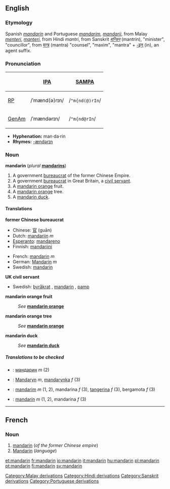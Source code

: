 {{see|Mandarin}}
{{wikipedia}}
==English==
===Etymology===
Spanish ''[[mandarín]]'' and Portuguese ''[[mandarim]]'', ''[[mandarij]]'', from Malay ''[[menteri]]'', ''[[manteri]]'', from Hindi ''mantri'', from Sanskrit ''[[मन्त्रिन्]]'' (mantrin), "minister", "councillor", from [[मन्त्र]] (mantra) "counsel", "maxim", "mantra" + [[-इन्]] (in), an agent suffix.

===Pronunciation===
{| border=1 cellpadding=5
! !! [[IPA]] !! [[SAMPA]]
|-
! [[RP]]
| /ˈmænd(ə)rɪn/ || /<tt>"m{nd(@)rIn</tt>/
|-
! [[GenAm]]
| /ˈmændərɪn/ || /<tt>"m{nd@rIn</tt>/
|}

*'''Hyphenation:''' man·da·rin
*'''Rhymes:''' [[Rhymes:English:-ændərɪn|-ændərɪn]]

===Noun===
'''mandarin''' (''plural'' '''[[mandarins]]''')

#A government [[bureaucrat]] of the former Chinese Empire.
#A government [[bureaucrat]] in Great Britain, a [[civil servant]].
#A [[mandarin orange]] fruit.
#A [[mandarin orange]] tree.
#A [[mandarin duck]].

====Translations====
'''former Chinese bureaucrat'''
{{top}}
*Chinese: [[官]] (guān)
*Dutch: [[mandarijn]] ''m''
*[[Esperanto]]: [[mandareno]]
*Finnish: [[mandariini]]
{{mid}}
*French: [[mandarin#French|mandarin]] ''m''
*German: [[Mandarin]] ''m''
*Swedish: [[mandarin#Swedish|mandarin]] {{c}}
{{bottom}}

'''UK civil servant'''
{{top}}
{{mid}}
*Swedish: [[byråkrat]] {{c}}, [[mandarin#Swedish|mandarin]] {{c}}, [[pamp]] {{c}}
{{bottom}}

'''mandarin orange fruit'''
:''See'' '''[[mandarin orange]]'''

'''mandarin orange tree'''
:''See'' '''[[mandarin orange]]'''

'''mandarin duck'''
:''See'' '''[[mandarin duck]]'''

=====Translations to be checked=====
<!--Remove this section once all of the translations below have been moved into the tables above.-->
{{checktrans}}

*{{ttbc|Bulgarian}}: [[мандарин]] ''m'' (2)
*{{ttbc|Polish}}: [[Mandaryn]] ''m'', [[mandarynka]] ''f'' (3)
*{{ttbc|Portuguese}}: [[mandarim]] ''m'' (1, 2), mandarina ''f'' (3), [[tangerina]] ''f'' (3), bergamota ''f'' (3)
*{{ttbc|Spanish}}: [[mandarín]] ''m'' (1, 2), mandarina ''f'' (3)

----
==French==
===Noun===
{{fr-noun-reg|m}}

#[[mandarin#English|mandarin]] (''of the former Chinese empire'')
#[[Mandarin]] (''language'')

[[Category:Malay derivations]]
[[Category:Hindi derivations]]
[[Category:Sanskrit derivations]]
[[Category:Portuguese derivations]]

[[et:mandarin]]
[[fr:mandarin]]
[[io:mandarin]]
[[it:mandarin]]
[[hu:mandarin]]
[[pl:mandarin]]
[[pt:mandarin]]
[[fi:mandarin]]
[[sv:mandarin]]